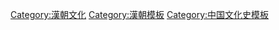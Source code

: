 [[Category:漢朝文化|Category:漢朝文化]]
[[Category:漢朝模板|Category:漢朝模板]]
[[Category:中国文化史模板|Category:中国文化史模板]]